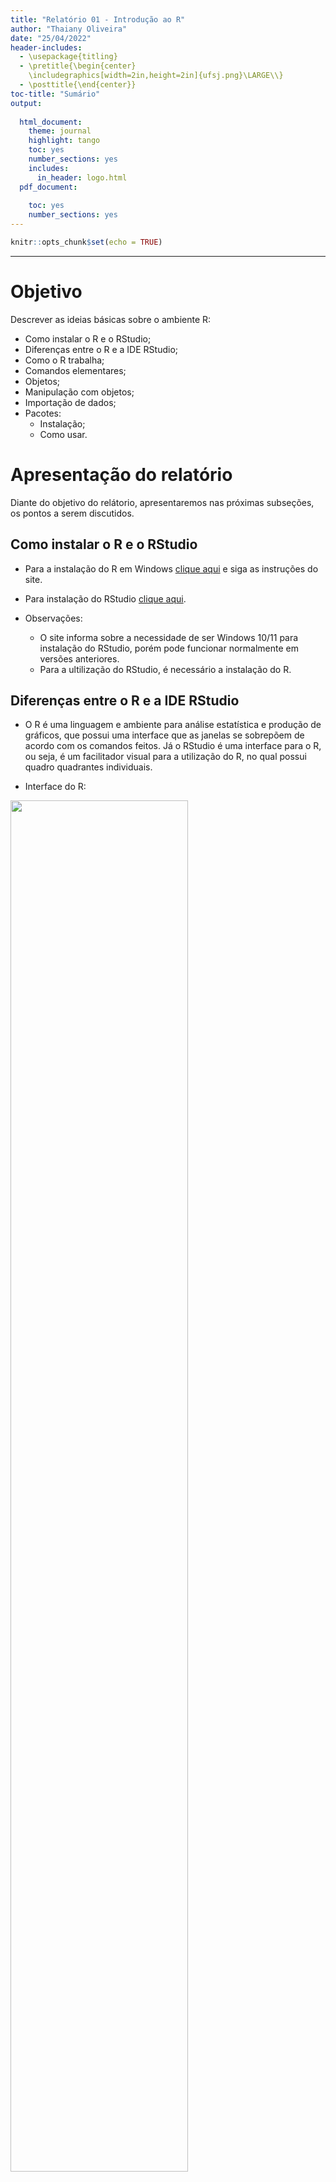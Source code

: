 ```yaml
---
title: "Relatório 01 - Introdução ao R"
author: "Thaiany Oliveira"
date: "25/04/2022"
header-includes:
  - \usepackage{titling}
  - \pretitle{\begin{center}
    \includegraphics[width=2in,height=2in]{ufsj.png}\LARGE\\}
  - \posttitle{\end{center}}
toc-title: "Sumário"
output:
  
  html_document:
    theme: journal
    highlight: tango
    toc: yes
    number_sections: yes
    includes:
      in_header: logo.html
  pdf_document:
    
    toc: yes
    number_sections: yes
---
```


```r
knitr::opts_chunk$set(echo = TRUE)
```
--- 

# Objetivo

Descrever as ideias básicas sobre o ambiente R:

- Como instalar o R e o RStudio;
- Diferenças entre o R e a IDE RStudio;
- Como o R trabalha;
- Comandos elementares;
- Objetos;
- Manipulação com objetos;
- Importação de dados;
- Pacotes:
  - Instalação;
  - Como usar.
 
# Apresentação do relatório

 Diante do objetivo do relátorio, apresentaremos nas próximas subseções, os pontos a serem discutidos.

## Como instalar o R e o RStudio

- Para a instalação do R em Windows [clique aqui](https://cran.r-project.org/bin/windows/base/) e siga as instruções do site.

- Para instalação do RStudio [clique aqui](https://www.rstudio.com/products/rstudio/download/#download).

- Observações:
  - O site informa sobre a necessidade de ser Windows 10/11 para instalação do RStudio, porém pode funcionar normalmente em versões anteriores.
  - Para a ultilização do RStudio, é necessário a instalação do R.
  
## Diferenças entre o R e a IDE RStudio

- O R é uma linguagem e ambiente para análise estatística e produção de gráficos, que possui uma interface que as janelas se sobrepõem de acordo com os comandos feitos. Já o RStudio é uma interface para o R, ou seja, é um facilitador visual para a utilização do R, no qual possui quadro quadrantes individuais.

- Interface do R:

![](interface.r.png){width="75%"}

- Interface do RStudio:

![](interface.rstudio.png){width="75%"}

## Como o R trabalha

A imagem a seguir apresenta esquematicamente como o R trabalha:


![](esquema.png)

 Assim,
 
 - Tudo que existe em R é um objeto;
 - Tudo que acontece no R é uma chamada de função.

## Comandos elementares
 Os comandos são funções pré definidas que podem ser inseridas no Console (primeiro quadrante do RStudio) e que retornam resultados.
 Eles podem ser divididos entre expressões e atribuições.

- Expressões:
 
 São comandos para resolver expressões, utilizando os sinais de "+", "-", "/" e de "*", para retornar os resultados de soma, subtração, divisão e multiplicação, respectivamente.
 
  Exemplo:
 
```Gitbub
 # Para fazer uma soma de dois elementos
 
 4 + 6
 
 # O R retorna
 
 [1] 10
```

- Atribuições:

 As atribuições servem para vincular um objeto a outro, utilizando a simbologia "<-". 
 
 Exemplo:
 
```Gitbub
 #Para criar um vínculo entre uma letra e um número, insere o seguinte comando
 
 x <- 4
 
 #Sempre que digitar "x" no console, ele irá retornar o número "4".
```
 
## Objetos

 Tudo no R é chamado de objeto, que possui características internas contendo informações necessárias para interpretar sua estrutura e conteúdo.
 
 Os objetos podem ser dividios entre vetores, fatores, matrizes, data.frame, tibbles e listas.

## Manipulação com objetos

 Comandos para manipulação:
 
- Criação de um vetor:
 
 ```Github
 nome_vetor <- c()
 ```
 
- Tipo de vetor:
 
 Retorna qual é o tipo de vetor, como por exemplo: "double" ou "character".

 ```Github
 typeof(nome_vetor)
 ```
 
- Operações:
 
 As operações apresentadas nas expressões do tópico anterior, também podem ser utilizadas com vetores, sendo realizadas com cada elemento do vetor. Exemplo:
 
 ```Github
 c1(1, 2, 3) + c2(4, 5, 6)
 
 [1] 5 7 9
 ```
- Operadores lógicos:
 
 Dão um retorno de "sim ou não", no modo operacional, retorna TRUE/FALSE, de acordo com a pergunta feita. A tabela abaixo apresenta a sintaxe e a pergunta correspondente.
 
 ![](tabela.png)

## Importação de dados

 A importação de dados serve para facilitar a utilização de dados vindos de outros locais, como por exemplo do Excel, aonde é mais simples e comum de se gerar um conjunto de informações. Assim, é possível trabalhar os dados e funcionalidades da plataforma e trazê-la para o RStudio em um formato legível.
 
- 1º Passo:
 
 Vá em: "Environment", no quarto quadrante -> "Import Dataset", escolha a opção de acordo com o formato do arquivo a ser importado.
 
- 2º Passo:

 Na janela que será aberta, procure e selecione o arquivo de dentro do seu computador. Em seguida aparecerá uma janela de configuração.
 
- 3º Passo:

 Para que o RStudio compreenda corretamente o arquivo, ainda na janela e configuração, é necessário certificar que em "Separator" esteja como "semicolon", ou seja, elementos separados por ponto e vírgula. Já em "Decimal" precisa estar com "comma".
 
 Assim, o arquivo será salvo em "Environment" como um novo objeto, indicando quantas variáveis e quantas linhas de dados.

## Pacotes

 O pacote em R é um diretório de arquivos necessários para carregar um código de funções, dados, documentações de ajuda, testes, etc. O próprio R em sua instalação, contém 30 pacotes, que dizemos que são as funções mínimas para a utilização da linguagem.

### Instalações

 Para instalar os pacotes que não são instalados junto do R, vá em "packages" no quarto quadrante do RStudio e vá em "Install".
 Em seguida, será aberto a tela apresentada na imagem abaixo.
 
 ![](pacotes.png)

 Nesta janela é possível pesquisar os pacotes para serem instalados. Os principais indicados são: knitr e tinytex.
 
### Como usar

 Uma vez instalado o pacote, precisamos carregar e anexá-lo, para que possamos utilizar os recursos disponíveis no pacote, como funções, dados, etc. Isso significa, disponibilizar na memória e inseri-lo no caminho de busca, respectivamente. 
 
```Github
#Para fazer essas duas ações ao mesmo tempo use a função

library()

#ou

require()
```

 A primeira função se for utilizada sem argumento algum, retorna todos os pacotes instalados na bibioteca de pacotes do R.
 
 ---
 
  Para mais detalhes, acesse [Programação em R (Nível Básico)](https://bendeivide.github.io/cursor/nbasico.html).